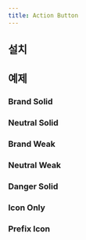 ```yaml
---
title: Action Button
---
```


<ComponentExample name="action-button-preview" />

## 설치

<Installation name="action-button" />

## 예제

### Brand Solid

<ComponentExample name="action-button-brand-solid" />

### Neutral Solid

<ComponentExample name="action-button-neutral-solid" />

### Brand Weak

<ComponentExample name="action-button-brand-weak" />

### Neutral Weak

<ComponentExample name="action-button-neutral-weak" />

### Danger Solid

<ComponentExample name="action-button-danger-solid" />

### Icon Only

<ComponentExample name="action-button-icon-only" />

### Prefix Icon

<ComponentExample name="action-button-prefix-icon" />